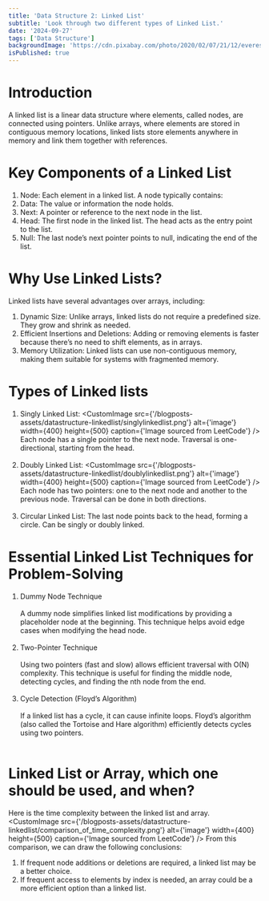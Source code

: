 ```yaml
---
title: 'Data Structure 2: Linked List'
subtitle: 'Look through two different types of Linked List.'
date: '2024-09-27'
tags: ['Data Structure']
backgroundImage: 'https://cdn.pixabay.com/photo/2020/02/07/21/12/everest-4828404_1280.png'
isPublished: true
---
```


# Introduction
A linked list is a linear data structure where elements, called nodes, are connected using pointers. Unlike arrays, 
where elements are stored in contiguous memory locations, linked lists store elements anywhere in memory and link them together with references.

# Key Components of a Linked List
1. Node: Each element in a linked list. A node typically contains:
2. Data: The value or information the node holds.
3. Next: A pointer or reference to the next node in the list.
4. Head: The first node in the linked list. The head acts as the entry point to the list.
5. Null: The last node’s next pointer points to null, indicating the end of the list.

# Why Use Linked Lists?
Linked lists have several advantages over arrays, including:
1. Dynamic Size:
Unlike arrays, linked lists do not require a predefined size. They grow and shrink as needed.
2. Efficient Insertions and Deletions:
Adding or removing elements is faster because there’s no need to shift elements, as in arrays.
3. Memory Utilization:
Linked lists can use non-contiguous memory, making them suitable for systems with fragmented memory.

# Types of Linked lists
1. <Highlight>Singly Linked List</Highlight>:
<CustomImage src={'/blogposts-assets/datastructure-linkedlist/singlylinkedlist.png'} alt={'image'} width={400} height={500} caption={'Image sourced from LeetCode'} />
Each node has a single pointer to the next node.
Traversal is one-directional, starting from the head.
<br></br>
2. <Highlight>Doubly Linked List</Highlight>:
<CustomImage src={'/blogposts-assets/datastructure-linkedlist/doublylinkedlist.png'} alt={'image'} width={400} height={500} caption={'Image sourced from LeetCode'} />
Each node has two pointers: one to the next node and another to the previous node.
Traversal can be done in both directions.
<br></br>
3. Circular Linked List:
The last node points back to the head, forming a circle.
Can be singly or doubly linked.

# Essential Linked List Techniques for Problem-Solving

1. Dummy Node Technique
<br></br>
A dummy node simplifies linked list modifications by providing a placeholder node at the beginning. 
This technique helps avoid edge cases when modifying the head node.
<br></br>
2. Two-Pointer Technique
<br></br>
Using two pointers (fast and slow) allows efficient traversal with O(N) complexity. 
This technique is useful for finding the middle node, detecting cycles, and finding the nth node from the end.
<br></br>
3. Cycle Detection (Floyd’s Algorithm)
<br></br>
If a linked list has a cycle, it can cause infinite loops. 
Floyd’s algorithm (also called the Tortoise and Hare algorithm) efficiently detects cycles using two pointers.
<br></br>

# Linked List or Array, which one should be used, and when?

Here is the time complexity between the linked list and array.
<CustomImage src={'/blogposts-assets/datastructure-linkedlist/comparison_of_time_complexity.png'} alt={'image'} width={400} height={500} caption={'Image sourced from LeetCode'} />
From this comparison, we can draw the following conclusions:

1. If frequent node additions or deletions are required, a linked list may be a better choice.
2. If frequent access to elements by index is needed, an array could be a more efficient option than a linked list.